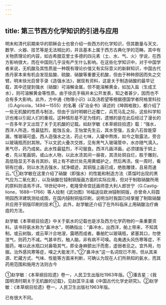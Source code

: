 ```yaml
---
---
---
```

title: 第三节西方化学知识的引进与应用
---



明末和清代前期来华的耶稣会士也曾介绍一些西方的化学知识，但其数量与天文、数学、火器、技艺等是无法相比的，并且基本上属于西方古典化学的范畴。其中有关物质理论的内容，如古希腊亚里士多德的四元素（土、水、气、火）学说，在西方影响很大，而在中国则几乎没有产生什么影响。在这些化学知识中，对于中国学者来说，无机酸及其性质是一种既有理论价值又有实际意义的新鲜知识，中国古代炼丹家本来有机会发现盐酸、硫酸、硝酸等重要无机酸，但由于种种原因而失之交臂。明末徐光启曾手录《造强水法》，据现有资料，这是关于制造硝酸的最早记载，其中还提到强水（硝酸）可溶解金属，但不能溶解黄金，如加入盐（生成王水），则可溶解黄金等性质。由于徐氏手稿并未公开发表，知之者甚少，因而也不会有多大影响。此外，方中通《物理小识》以及汤若望等根据德国学者阿格里科拉（G.Agricola，1494—1555）的名著《矿冶全书》译述的《坤舆格致》，都介绍了一些无机酸的性质与制法，但由于当时明朝已近覆亡，兵荒马乱之际，这些科学知识也难以引起人们的重视。这种情形是不足为怪的，遗憾的是在此后经过了漫长的一百多年才又出现了关于无机酸的记载。如赵学敏《本草纲目拾遗》载：“强水，西洋人所造，性最猛烈，能蚀五金。王怡堂先生云，其水至强，五金八石皆能穿漏，惟玻璃可盛。西人造强水之法，药止七味，入罐中熬炼，如今之取露法，旁合以玻璃瓶而封其隙。下以文武火叠次交炼，见有黑气入玻璃管中，水亦随气滴入。黑气尽，药乃成矣。此水性最猛烈，不可服食。西洋凡画洋画，必须镂版于铜上者，先以笔画铜，或山水人物，以此水渍其间一昼夜，其渍处铜自烂，胜于雕刻，高低隐显无不各肖其妙。铜上有不欲烂处先用黄蜡护之，然后再渍。俟一周时，看铜有烂痕，则以水洗去强水，拭净蜡迹，其铜版上画已成，绝胜雕镂，且易而速云。”①赵学敏在这里介绍了硝酸（即强水）的性能和制造方法（蒸馏时出现的黑气应为二氧化氮），以及硝酸在锓制铜版画方面的实际应用，但对于制取硝酸所用的原料则语焉不详。18世纪中叶，乾隆曾命宫廷画师意大利人郎世宁（G.Castig-lione，1688—1766）等人绘制《武功图》16幅送往欧洲锓制铜版，亦曾命人将圆明园西洋建筑测绘成图，在国内锓制铜版印刷，说明当时我国已经掌握了制取硝酸并应用于铜版印刷的技术①。此外，赵学敏还介绍了在外科临床上用硝酸治疗痈疽的方法。

赵学敏《本草纲目拾遗》中关于氨水的记载也是涉及西方化学药物的一条重要资料。该书将氨水称为“鼻冲水”，明确指出：“鼻冲水，出西洋，舶上带来，不知其制。或云树脂，或云草汁合地溲，露晒而成者。番舶贮以玻璃瓶，紧塞其口，勿使泄气，则药力不减。气甚辛烈，触人脑，非有病不可嗅。岛夷遇头风伤寒等症，不服药，唯以此水瓶口对鼻吸其气，即全身麻颤出汗而愈，虚弱者忌之。宜外用，勿服。治外感风寒等症，嗅之大能发汗。”②“鼻冲水”这一名词现已不用，但从其来源、贮藏方式、气味、性能等方面来判断，可确认为现在人们所熟知的氨水，而其药用范围和施用方法则古今

①赵学敏：《本草纲目拾遗》卷一，人民卫生出版社1963年版。①潘吉星：《我国明清时期关于无机酸的记载》，见赵匡华主编《中国古代化学史研究》。②赵学敏：《本草纲目拾遗》卷一，人民卫生出版社1963年版。

已有很大不同。